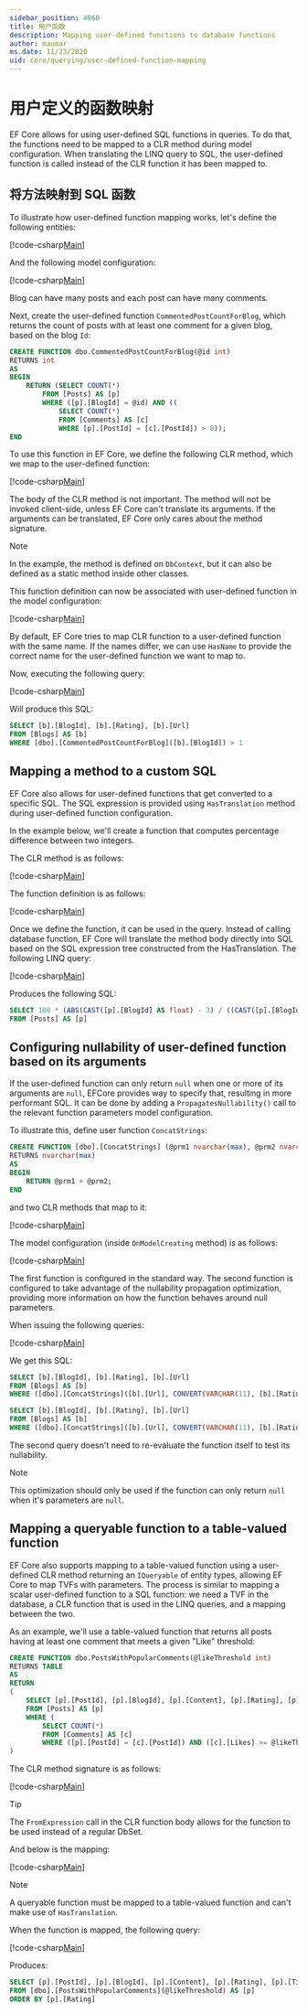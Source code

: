 ```yaml
---
sidebar_position: 4060
title: 用户函数
description: Mapping user-defined functions to database functions
author: maumar
ms.date: 11/23/2020
uid: core/querying/user-defined-function-mapping
---
```



# 用户定义的函数映射

EF Core allows for using user-defined SQL functions in queries. To do that, the functions need to be mapped to a CLR method during model configuration. When translating the LINQ query to SQL, the user-defined function is called instead of the CLR function it has been mapped to.

## 将方法映射到 SQL 函数

To illustrate how user-defined function mapping works, let's define the following entities:

[!code-csharp[Main](../../../samples/core/Querying/UserDefinedFunctionMapping/Model.cs#Entities)]

And the following model configuration:

[!code-csharp[Main](../../../samples/core/Querying/UserDefinedFunctionMapping/Model.cs#EntityConfiguration)]

Blog can have many posts and each post can have many comments.

Next, create the user-defined function `CommentedPostCountForBlog`, which returns the count of posts with at least one comment for a given blog, based on the blog `Id`:

```sql
CREATE FUNCTION dbo.CommentedPostCountForBlog(@id int)
RETURNS int
AS
BEGIN
    RETURN (SELECT COUNT(*)
        FROM [Posts] AS [p]
        WHERE ([p].[BlogId] = @id) AND ((
            SELECT COUNT(*)
            FROM [Comments] AS [c]
            WHERE [p].[PostId] = [c].[PostId]) > 0));
END
```

To use this function in EF Core, we define the following CLR method, which we map to the user-defined function:

[!code-csharp[Main](../../../samples/core/Querying/UserDefinedFunctionMapping/Model.cs#BasicFunctionDefinition)]

The body of the CLR method is not important. The method will not be invoked client-side, unless EF Core can't translate its arguments. If the arguments can be translated, EF Core only cares about the method signature.

> [!NOTE]
> In the example, the method is defined on `DbContext`, but it can also be defined as a static method inside other classes.

This function definition can now be associated with user-defined function in the model configuration:

[!code-csharp[Main](../../../samples/core/Querying/UserDefinedFunctionMapping/Model.cs#BasicFunctionConfiguration)]

By default, EF Core tries to map CLR function to a user-defined function with the same name. If the names differ, we can use `HasName` to provide the correct name for the user-defined function we want to map to.

Now, executing the following query:

[!code-csharp[Main](../../../samples/core/Querying/UserDefinedFunctionMapping/Program.cs#BasicQuery)]

Will produce this SQL:

```sql
SELECT [b].[BlogId], [b].[Rating], [b].[Url]
FROM [Blogs] AS [b]
WHERE [dbo].[CommentedPostCountForBlog]([b].[BlogId]) > 1
```

## Mapping a method to a custom SQL

EF Core also allows for user-defined functions that get converted to a specific SQL. The SQL expression is provided using `HasTranslation` method during user-defined function configuration.

In the example below, we'll create a function that computes percentage difference between two integers.

The CLR method is as follows:

[!code-csharp[Main](../../../samples/core/Querying/UserDefinedFunctionMapping/Model.cs#HasTranslationFunctionDefinition)]

The function definition is as follows:

[!code-csharp[Main](../../../samples/core/Querying/UserDefinedFunctionMapping/Model.cs#HasTranslationFunctionConfiguration)]

Once we define the function, it can be used in the query. Instead of calling database function, EF Core will translate the method body directly into SQL based on the SQL expression tree constructed from the HasTranslation. The following LINQ query:

[!code-csharp[Main](../../../samples/core/Querying/UserDefinedFunctionMapping/Program.cs#HasTranslationQuery)]

Produces the following SQL:

```sql
SELECT 100 * (ABS(CAST([p].[BlogId] AS float) - 3) / ((CAST([p].[BlogId] AS float) + 3) / 2))
FROM [Posts] AS [p]
```

## Configuring nullability of user-defined function based on its arguments

If the user-defined function can only return `null` when one or more of its arguments are `null`, EFCore provides way to specify that, resulting in more performant SQL. It can be done by adding a `PropagatesNullability()` call to the relevant function parameters model configuration.

To illustrate this, define user function `ConcatStrings`:

```sql
CREATE FUNCTION [dbo].[ConcatStrings] (@prm1 nvarchar(max), @prm2 nvarchar(max))
RETURNS nvarchar(max)
AS
BEGIN
    RETURN @prm1 + @prm2;
END
```

and two CLR methods that map to it:

[!code-csharp[Main](../../../samples/core/Querying/UserDefinedFunctionMapping/Model.cs#NullabilityPropagationFunctionDefinition)]

The model configuration (inside `OnModelCreating` method) is as follows:

[!code-csharp[Main](../../../samples/core/Querying/UserDefinedFunctionMapping/Model.cs#NullabilityPropagationModelConfiguration)]

The first function is configured in the standard way. The second function is configured to take advantage of the nullability propagation optimization, providing more information on how the function behaves around null parameters.

When issuing the following queries:

[!code-csharp[Main](../../../samples/core/Querying/UserDefinedFunctionMapping/Program.cs#NullabilityPropagationExamples)]

We get this SQL:

```sql
SELECT [b].[BlogId], [b].[Rating], [b].[Url]
FROM [Blogs] AS [b]
WHERE ([dbo].[ConcatStrings]([b].[Url], CONVERT(VARCHAR(11), [b].[Rating])) <> N'Lorem ipsum...') OR [dbo].[ConcatStrings]([b].[Url], CONVERT(VARCHAR(11), [b].[Rating])) IS NULL

SELECT [b].[BlogId], [b].[Rating], [b].[Url]
FROM [Blogs] AS [b]
WHERE ([dbo].[ConcatStrings]([b].[Url], CONVERT(VARCHAR(11), [b].[Rating])) <> N'Lorem ipsum...') OR ([b].[Url] IS NULL OR [b].[Rating] IS NULL)
```

The second query doesn't need to re-evaluate the function itself to test its nullability.

> [!NOTE]
> This optimization should only be used if the function can only return `null` when it's parameters are `null`.

## Mapping a queryable function to a table-valued function

EF Core also supports mapping to a table-valued function using a user-defined CLR method returning an `IQueryable` of entity types, allowing EF Core to map TVFs with parameters. The process is similar to mapping a scalar user-defined function to a SQL function: we need a TVF in the database, a CLR function that is used in the LINQ queries, and a mapping between the two.

As an example, we'll use a table-valued function that returns all posts having at least one comment that meets a given "Like" threshold:

```sql
CREATE FUNCTION dbo.PostsWithPopularComments(@likeThreshold int)
RETURNS TABLE
AS
RETURN
(
    SELECT [p].[PostId], [p].[BlogId], [p].[Content], [p].[Rating], [p].[Title]
    FROM [Posts] AS [p]
    WHERE (
        SELECT COUNT(*)
        FROM [Comments] AS [c]
        WHERE ([p].[PostId] = [c].[PostId]) AND ([c].[Likes] >= @likeThreshold)) > 0
)
```

The CLR method signature is as follows:

[!code-csharp[Main](../../../samples/core/Querying/UserDefinedFunctionMapping/Model.cs#QueryableFunctionDefinition)]

> [!TIP]
> The `FromExpression` call in the CLR function body allows for the function to be used instead of a regular DbSet.

And below is the mapping:

[!code-csharp[Main](../../../samples/core/Querying/UserDefinedFunctionMapping/Model.cs#QueryableFunctionConfigurationHasDbFunction)]

> [!NOTE]
> A queryable function must be mapped to a table-valued function and can't make use of `HasTranslation`.

When the function is mapped, the following query:

[!code-csharp[Main](../../../samples/core/Querying/UserDefinedFunctionMapping/Program.cs#TableValuedFunctionQuery)]

Produces:

```sql
SELECT [p].[PostId], [p].[BlogId], [p].[Content], [p].[Rating], [p].[Title]
FROM [dbo].[PostsWithPopularComments](@likeThreshold) AS [p]
ORDER BY [p].[Rating]
```
